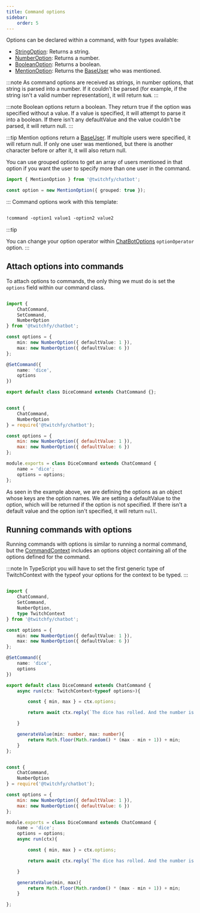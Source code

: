 ```yaml
---
title: Command options 
sidebar: 
    order: 5
---
```



Options can be declared within a command, with four types available:

* [StringOption](/api/chatbot/classes/stringoption): Returns a string.
* [NumberOption](/api/chatbot/classes/numberoption): Returns a number.
* [BooleanOption](/api/chatbot/classes/booleanoption): Returns a boolean.
* [MentionOption](/api/chatbot/classes/mentionoption): Returns the [BaseUser](/api/chatbot/classes/baseuser) who was mentioned.

:::note
As command options are received as strings, in number options, that string is parsed into a number. If it couldn't be parsed (for example, if the string isn't a valid number representation), it will return `NaN`.
:::

:::note
Boolean options return a boolean. They return true if the option was specified without a value. If a value is specified, it will attempt to parse it into a boolean. If there isn't any defaultValue and the value couldn't be parsed, it will return null.
:::

:::tip
Mention options return a [BaseUser](/api/chatbot/classes/baseuser). If multiple users were specified, it will return null. If only one user was mentioned, but there is another character before or after it, it will also return null.

You can use grouped options to get an array of users mentioned in that option if you want the user to specify more than one user in the command.

```ts showLineNumbers copy
import { MentionOption } from '@twitchfy/chatbot';

const option = new MentionOption({ grouped: true });
```
:::
Command options work with this template:

```txt

!command -option1 value1 -option2 value2
```

:::tip

You can change your option operator within [ChatBotOptions](/api/chatbot/interfaces/chatbotoptions) `optionOperator` option.
:::

## Attach options into commands

To attach options to commands, the only thing we must do is set the `options` field within our command class.

<Tabs>
<TabItem label="TypeScript">

```ts title="commands/dice.ts" showLineNumbers copy

import { 
    ChatCommand,
    SetCommand,
    NumberOption
} from '@twitchfy/chatbot';

const options = {
    min: new NumberOption({ defaultValue: 1 }),
    max: new NumberOption({ defaultValue: 6 })
};

@SetCommand({
    name: 'dice',
    options
})

export default class DiceCommand extends ChatCommand {};

```
</TabItem>
<TabItem label="JavaScript">

```js title="commands/dice.js" showLineNumbers copy

const { 
    ChatCommand,
    NumberOption
} = require('@twitchfy/chatbot');

const options = {
    min: new NumberOption({ defaultValue: 1 }),
    max: new NumberOption({ defaultValue: 6 })
};

module.exports = class DiceCommand extends ChatCommand {
    name = 'dice';
    options = options;
};

```
</TabItem>
</Tabs>

As seen in the example above, we are defining the options as an object whose keys are the option names. We are setting a defaultValue to the option, which will be returned if the option is not specified. If there isn't a default value and the option isn't specified, it will return `null`.

## Running commands with options

Running commands with options is similar to running a normal command, but the [CommandContext](/api/chatbot/classes/commandcontext) includes an options object containing all of the options defined for the command.

:::note
In TypeScript you will have to set the first generic type of TwitchContext with the typeof your options for the context to be typed.
:::

<Tabs>
<TabItem label="TypeScript">

```ts title="commands/dice.ts" showLineNumbers copy

import { 
    ChatCommand,
    SetCommand,
    NumberOption,
    type TwitchContext
} from '@twitchfy/chatbot';

const options = {
    min: new NumberOption({ defaultValue: 1 }),
    max: new NumberOption({ defaultValue: 6 })
};

@SetCommand({
    name: 'dice',
    options
})

export default class DiceCommand extends ChatCommand {
    async run(ctx: TwitchContext<typeof options>){

        const { min, max } = ctx.options;

        return await ctx.reply(`The dice has rolled. And the number is... ${this.generateValue(min, max)}`)

    }

    generateValue(min: number, max: number){
        return Math.floor(Math.random() * (max - min + 1)) + min;
    }
};

```
</TabItem>
<TabItem label="JavaScript">

```js title="commands/dice.js" showLineNumbers copy

const { 
    ChatCommand,
    NumberOption
} = require('@twitchfy/chatbot');

const options = {
    min: new NumberOption({ defaultValue: 1 }),
    max: new NumberOption({ defaultValue: 6 })
};

module.exports = class DiceCommand extends ChatCommand {
    name = 'dice';
    options = options;
    async run(ctx){

        const { min, max } = ctx.options;

        return await ctx.reply(`The dice has rolled. And the number is... ${this.generateValue(min, max)}`)

    }

    generateValue(min, max){
        return Math.floor(Math.random() * (max - min + 1)) + min;
    }

};

```
</TabItem>
</Tabs>